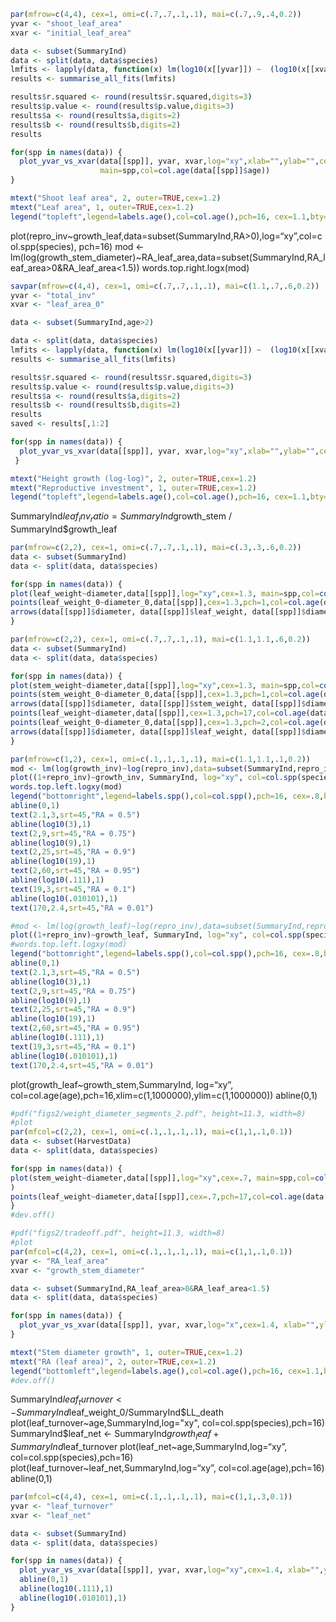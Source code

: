 ```r
par(mfrow=c(4,4), cex=1, omi=c(.7,.7,.1,.1), mai=c(.7,.9,.4,0.2)) 
yvar <- "shoot_leaf_area"
xvar <- "initial_leaf_area"

data <- subset(SummaryInd)
data <- split(data, data$species)
lmfits <- lapply(data, function(x) lm(log10(x[[yvar]]) ~  (log10(x[[xvar]]))))
results <- summarise_all_fits(lmfits)

results$r.squared <- round(results$r.squared,digits=3)
results$p.value <- round(results$p.value,digits=3)
results$a <- round(results$a,digits=2)
results$b <- round(results$b,digits=2)
results

for(spp in names(data)) {
  plot_yvar_vs_xvar(data[[spp]], yvar, xvar,log="xy",xlab="",ylab="",cex=1.3,
                    main=spp,col=col.age(data[[spp]]$age))
}

mtext("Shoot leaf area", 2, outer=TRUE,cex=1.2)
mtext("Leaf area", 1, outer=TRUE,cex=1.2)
legend("topleft",legend=labels.age(),col=col.age(),pch=16, cex=1.1,bty="n")
```


plot(repro_inv~growth_leaf,data=subset(SummaryInd,RA>0),log="xy",col=col.spp(species), pch=16)
mod <- lm(log(growth_stem_diameter)~RA_leaf_area,data=subset(SummaryInd,RA_leaf_area>0&RA_leaf_area<1.5))
words.top.right.logx(mod)


```r
savpar(mfrow=c(4,4), cex=1, omi=c(.7,.7,.1,.1), mai=c(1.1,.7,.6,0.2)) 
yvar <- "total_inv"
xvar <- "leaf_area_0"

data <- subset(SummaryInd,age>2)

data <- split(data, data$species)
lmfits <- lapply(data, function(x) lm(log10(x[[yvar]]) ~  (log10(x[[xvar]]))))
results <- summarise_all_fits(lmfits)

results$r.squared <- round(results$r.squared,digits=3)
results$p.value <- round(results$p.value,digits=3)
results$a <- round(results$a,digits=2)
results$b <- round(results$b,digits=2)
results
saved <- results[,1:2]

for(spp in names(data)) {
  plot_yvar_vs_xvar(data[[spp]], yvar, xvar,log="xy",xlab="",ylab="",cex=1.3, main=spp,col=col.age(data[[spp]]$age))
 }

mtext("Height growth (log-log)", 2, outer=TRUE,cex=1.2)
mtext("Reproductive investment", 1, outer=TRUE,cex=1.2)
legend("topleft",legend=labels.age(),col=col.age(),pch=16, cex=1.1,bty="n")
```


SummaryInd$leaf_inv_ratio = SummaryInd$growth_stem / SummaryInd$growth_leaf





```r
par(mfrow=c(2,2), cex=1, omi=c(.7,.7,.1,.1), mai=c(.3,.3,.6,0.2)) 
data <- subset(SummaryInd)
data <- split(data, data$species)

for(spp in names(data)) {
plot(leaf_weight~diameter,data[[spp]],log="xy",cex=1.3, main=spp,col=col.age(data[[spp]]$age),pch=16)
points(leaf_weight_0~diameter_0,data[[spp]],cex=1.3,pch=1,col=col.age(data[[spp]]$age))
arrows(data[[spp]]$diameter, data[[spp]]$leaf_weight, data[[spp]]$diameter_0,data[[spp]]$leaf_weight_0, length = 0,angle = 30, code = 2, col = col.age(data[[spp]]$age),lwd=.3)
}
```

```r
par(mfrow=c(2,2), cex=1, omi=c(.7,.7,.1,.1), mai=c(1.1,1.1,.6,0.2)) 
data <- subset(SummaryInd)
data <- split(data, data$species)

for(spp in names(data)) {
plot(stem_weight~diameter,data[[spp]],log="xy",cex=1.3, main=spp,col=col.age(data[[spp]]$age),pch=16)
points(stem_weight_0~diameter_0,data[[spp]],cex=1.3,pch=1,col=col.age(data[[spp]]$age))
arrows(data[[spp]]$diameter, data[[spp]]$stem_weight, data[[spp]]$diameter_0,data[[spp]]$stem_weight_0, length = 0,angle = 30, code = 2, col = col.age(data[[spp]]$age),lwd=.3)
points(leaf_weight~diameter,data[[spp]],cex=1.3,pch=17,col=col.age(data[[spp]]$age))
points(leaf_weight_0~diameter_0,data[[spp]],cex=1.3,pch=2,col=col.age(data[[spp]]$age))
arrows(data[[spp]]$diameter, data[[spp]]$leaf_weight, data[[spp]]$diameter_0,data[[spp]]$leaf_weight_0, length = 0,angle = 30, code = 1, col = col.age(data[[spp]]$age),lwd=.3,lty=3)
}
```



```r
par(mfrow=c(1,2), cex=1, omi=c(.1,.1,.1,.1), mai=c(1.1,1.1,.1,0.2)) 
mod <- lm(log(growth_inv)~log(repro_inv),data=subset(SummaryInd,repro_inv>0))
plot((1+repro_inv)~growth_inv, SummaryInd, log="xy", col=col.spp(species),pch=16,xlim=c(1,1000000),ylim=c(1,1000000))
words.top.left.logxy(mod)
legend("bottomright",legend=labels.spp(),col=col.spp(),pch=16, cex=.8,bty="n")
abline(0,1)
text(2.1,3,srt=45,"RA = 0.5")
abline(log10(3),1)
text(2,9,srt=45,"RA = 0.75")
abline(log10(9),1)
text(2,25,srt=45,"RA = 0.9")
abline(log10(19),1)
text(2,60,srt=45,"RA = 0.95")
abline(log10(.111),1)
text(19,3,srt=45,"RA = 0.1")
abline(log10(.010101),1)
text(170,2.4,srt=45,"RA = 0.01")

#mod <- lm(log(growth_leaf)~log(repro_inv),data=subset(SummaryInd,repro_inv>0))
plot((1+repro_inv)~growth_leaf, SummaryInd, log="xy", col=col.spp(species),pch=16,xlim=c(1,1000000),ylim=c(1,1000000))
#words.top.left.logxy(mod)
legend("bottomright",legend=labels.spp(),col=col.spp(),pch=16, cex=.8,bty="n")
abline(0,1)
text(2.1,3,srt=45,"RA = 0.5")
abline(log10(3),1)
text(2,9,srt=45,"RA = 0.75")
abline(log10(9),1)
text(2,25,srt=45,"RA = 0.9")
abline(log10(19),1)
text(2,60,srt=45,"RA = 0.95")
abline(log10(.111),1)
text(19,3,srt=45,"RA = 0.1")
abline(log10(.010101),1)
text(170,2.4,srt=45,"RA = 0.01")
```

plot(growth_leaf~growth_stem,SummaryInd, log="xy", col=col.age(age),pch=16,xlim=c(1,1000000),ylim=c(1,1000000))
abline(0,1)


```r
#pdf("figs2/weight_diameter_segments_2.pdf", height=11.3, width=8)
#plot
par(mfcol=c(2,2), cex=1, omi=c(.1,.1,.1,.1), mai=c(1,1,.1,0.1)) 
data <- subset(HarvestData)
data <- split(data, data$species)

for(spp in names(data)) {
plot(stem_weight~diameter,data[[spp]],log="xy",cex=.7, main=spp,col=col.age(data[[spp]]$age),pch=16,ylab="stem (circle) + leaf (tri)"
)
points(leaf_weight~diameter,data[[spp]],cex=.7,pch=17,col=col.age(data[[spp]]$age))
}
#dev.off()

```


```r
#pdf("figs2/tradeoff.pdf", height=11.3, width=8)
#plot
par(mfcol=c(4,2), cex=1, omi=c(.1,.1,.1,.1), mai=c(1,1,.1,0.1)) 
yvar <- "RA_leaf_area"
xvar <- "growth_stem_diameter"

data <- subset(SummaryInd,RA_leaf_area>0&RA_leaf_area<1.5)
data <- split(data, data$species)

for(spp in names(data)) {
  plot_yvar_vs_xvar(data[[spp]], yvar, xvar,log="x",cex=1.4, xlab="",ylab="",main=spp,col=col.age(data[[spp]]$age))
}

mtext("Stem diameter growth", 1, outer=TRUE,cex=1.2)
mtext("RA (leaf area)", 2, outer=TRUE,cex=1.2)  
legend("bottomleft",legend=labels.age(),col=col.age(),pch=16, cex=1.1,bty="n")
#dev.off()
```

SummaryInd$leaf_turnover <- SummaryInd$leaf_weight_0/SummaryInd$LL_death
plot(leaf_turnover~age,SummaryInd,log="xy", col=col.spp(species),pch=16)
SummaryInd$leaf_net <- SummaryInd$growth_leaf + SummaryInd$leaf_turnover
plot(leaf_net~age,SummaryInd,log="xy", col=col.spp(species),pch=16)
plot(leaf_turnover~leaf_net,SummaryInd,log="xy", col=col.age(age),pch=16)
abline(0,1)

```r
par(mfcol=c(4,4), cex=1, omi=c(.1,.1,.1,.1), mai=c(1,1,.3,0.1)) 
yvar <- "leaf_turnover"
xvar <- "leaf_net"

data <- subset(SummaryInd)
data <- split(data, data$species)

for(spp in names(data)) {
  plot_yvar_vs_xvar(data[[spp]], yvar, xvar,log="xy",cex=1.4, xlab="",ylab="",main=spp,col=col.age(data[[spp]]$age))
  abline(0,1)
  abline(log10(.111),1)
  abline(log10(.010101),1)
}
```
